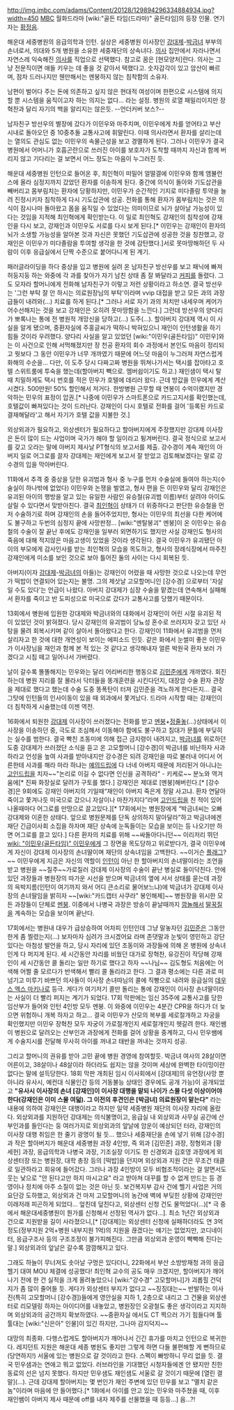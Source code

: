 http://img.imbc.com/adams/Content/20128/129894296334884934.jpg?width=450
[[문화방송|MBC]] 월화드라마 [wiki:"골든 타임(드라마)" 골든타임]의 등장 인물. 연기자는 [[황정음]].

해운대 세중병원의 응급의학과 인턴. 실상은 세중병원 이사장인 [[강대제]]-[[박금녀]] 부부의 손녀로서, 의대와 5개 병원을 소유한 세중재단의 상속녀다. [[의사]] 집안에서 자라나면서 자연스레 익숙해진 [[의사]]를 직업으로 선택했다. 참고로 꿈은 [현모양처]란다. 의사는 그냥 전문직이면 애들 키우는 데 좋을 것 같아서 택했다고. 숫자감각이 있고 암산이 빠르며, 점차 드러나지만 웬만해서는 멘붕하지 않는 침착함의 소유자.

남편이 벌어다 주는 돈에 의존하고 싶지 않은 현대적 여성이며 한편으로 시스템에 의지할 뿐 시스템을 움직이고자 하는 의지는 없다... 라는 설정. 병원의 로열 패밀리이지만 장혁찬과 달리 자기의 백을 알리지는 않은듯. --언더커버 보스?--

남자친구 방선우의 별장에 갔다가 이민우와 마주치며, 이민우에게 차를 얻어타고 부산 시내로 돌아오던 중 10중추돌 교통사고에 휘말린다. 이때 의사라면서 환자를 살리는데는 열의도 관심도 없는 이민우의 속물근성을 보고 경멸하게 된다. 그러나 이민우가 결국 병원에서 어머니가 호흡곤란으로 쓰러진 아이를 보호자가 도착할 때까지 자신과 함께 버리지 않고 기다리는 걸 보면서 어느 정도는 마음이 누그러진 듯. 

해운대 세중병원 인턴으로 들어온 후, 최인혁이 떠밀어 얼떨결에 이민우와 함께 앰뷸런스에 올라 심정지까지 갔었던 환자를 이송하게 된다. 중간에 의식이 돌아와 기도삽관을 빼버리고 몸부림치는 환자에 당황하지만, 이민우가 순간적인 기지로 미다졸람 투약을 늘려 진정시키자 침착하게 다시 기도삽관에 성공. 전화를 통해 환자가 몸부림치는 것은 의식이 잠시나마 돌아왔고 몸을 움직일 수 있었다는 의미이므로 뇌가 살아날 가능성이 있다는 것임을 지적해 최인혁에게 확인받는다. 이 일로 최인혁도 강재인의 침착성에 강재인을 다시 보고, 강재인과 이민우도 서로를 다시 보게 된다.[* 이민우는 강재인이 환자의 뇌가 소생할 가능성을 알아본 것과 자신은 못했던 기도삽관에 성공한 것을 칭찬했고, 강재인은 이민우가 미다졸람을 투여할 생각을 한 것에 감탄했다.]서로 못마땅해하던 두 사람이 이후 응급실에서 단짝 수준으로 붙어다니게 된 계기. 

패러글라이딩을 하다 중상을 입고 병원에 실려 온 남자친구 방선우를 보고 패닉에 빠져 허둥지둥 하는 와중에 각 과를 찾아가 자기 남친 상태 좀 잘 봐달라고 [[커피]]를 돌렸다. 그도 모자라 할머니에게 전화해 남자친구가 이렇고 저런 상황이라고 하소연. 결국 방선우는 '그런 부탁 잘 안 하시는 의료원장님의 부탁'이라며 vvip 대접을 받고 모든 과의 과장급들이 내려와(...) 치료를 하게 된다.[* 그러나 서로 자기 과의 처치만 내세우며 케어가 어수선해지는 것을 보고 강재인은 오히려 못마땅함을 느낀다.] 그런데 방선우의 양다리가 뽀록나는 통에 전 병원적 개망신을 당하고(...) 도주(...). 할아버지 강대제 역시 이 사실을 알게 됐으며, 중환자실에 주홍글씨가 떡하니 박혀있으니 재인이 인턴생활을 하기 힘들 것이라 우려했다. 
양다리 사실을 알고 있었던 [wiki:"이민우(골든타임)" 이민우]와는 이 사건으로 인해 서먹해졌지만 장 천공 환자의 회수 과정에서 본인도 마음이 정리되고 뭣보다 그 동안 이민우가 너무 개까였기 때문에 어느덧 마음이 누그러져 자연스럽게 화해의 수순을...
다만, 이 도주 당시 다짜고짜 병원을 뛰쳐나가서는 택시를 잡아타고 호텔 스위트룸에 투숙을 했는데(할아버지 빽으로. 멤버쉽이기도 하고.) 재인샘이 택시 탈 때 치밀하게도 택시 번호를 적은 민우가 호텔에 데리러 왔다. 근데 방값을 민우에게 계산시켰다. 500만원! 50% 할인해서 저거다. 
한방병원 근무할 때 연봉이 수억이랬지만 경악하는 민우의 표정이 압권.[* 나중에 이민우가 스마트폰으로 카드고지서를 확인했는데, 호텔값이 빠져있다는 것이 드러난다. 강재인이 다시 호텔로 전화를 걸어 '등록된 카드로 결재해달라'고 해서 자기가 호텔 값을 지불한 것.] 

외상외과가 필요하고, 외상센터가 필요하다고 할아버지에게 주장했지만 강대제 이사장은 돈이 많이 드는 사업이며 국가가 해야 할 일이라고 튕겨버린다. 결국 정식으로 보고서를 갖고 오라는 말에 아버지 제사날 PT형식의 보고서를 제출. 강수경이 계속 재인의 아버지 일로 어그로를 끌자 강대제는 재인에게 보고서 잘 받았고 검토해보겠다는 말로 강수경의 입을 막아버린다. 


11화에서 추격 중 중상을 당한 유괴범과 형사 중 누구를 먼저 수술실에 들여야 하는지(수술실이 하나밖에 없었다) 이민우와 논쟁을 벌였고, 형사 편을 든 이민우와 달리 강재인은 유괴된 아이의 행방을 알고 있는 유일한 사람인 유승철(유괴범 이름)부터 살려야 아이도 살릴 수 있다면서 맞받아친다. 결국 [[최인혁]]이 상태가 더 위중하다고 판단한 유승철을 먼저 수술하기로 하며 강재인의 손을 들어주었지만, 형사는 이민우의 최선을 다한 케어에도 불구하고 두번의 심정지 끝에 사망판정... [wiki:"멘탈붕괴" 멘붕]이 온 이민우는 유승철의 수술이 잘 끝난 후에도 강재인을 일부러 외면하기도 했지만 사실 강재인도 형사의 죽음에 대해 적지않은 마음고생이 있었을 것이라 생각된다. 결국 이민우가 유괴됐던 아이의 부모에게 감사인사를 받는 최인혁의 모습을 목도하고, 형사의 장례식장에서 마주친 강재인에게 미소를 보인 것으로 보아 틀어진 둘의 사이는 다시 회복된 듯.

아버지(이자 [[강대제]]-[[박금녀]]의 아들)는 강재인이 어렸을 때 사망한 것으로 나오는데 무언가 떡밥이 연결되어 있는지는 불명. 그의 제삿날 고모할머니인 [강수경] 으로부터 '자살일 수도 있다'는 언급이 나왔다. 아버지 강대제가 심장 수술을 맡겼는데 연속해서 실패해서 환자를 죽이고 반 도피성으로 미국으로 갔다가 교통사고를 당했기 때문이다. 

13회에서 병원에 입원한 강대제와 박금녀와의 대화에서 강재인이 어린 시절 유괴된 적이 있었던 것이 밝혀졌다. 당시 강재인의 유괴범이 당뇨성 혼수로 쓰러지자 갖고 있던 사탕을 물려 회복시키며 같이 살아서 돌아왔다고 한다. 강재인이 11화에서 유괴범을 먼저 살리자고 한 것에 대한 개연성이 보이는 에피소드 인듯. 같은 화에서 눈썰미 좋은 이민우가 이사장님을 재인과 함께 본 적 있는 것 같다고 생각해내자 얼른 박원국 환자 보러 가겠다고 시침 떼고 일어나서 가버렸다. 

날이 갈수록 똘똘해지는 민우와는 달리 어리버리한 행동으로 [[김민준]]에게 개까였다. 회진하는데 병원 지리를 잘 몰라서 닥터들을 똥개훈련을 시킨다던지, 대장암 수술 환자 관장을 제대로 했다고 했는데 수술 도중 똥폭탄이 터져 김민준을 격노하게 한다든지... 결국 그탓에 인턴들의 인사이동이 있을 때 외과에서 쫓겨났다. 드라마 시작할 때는 강재인이 더 침착하게 시술했는데 이젠 역전.

16화에서 퇴원한 [[강대제]] 이사장이 쓰러졌다는 전화를 받고 [[멘붕]]+[[정줄놓]](...)상태에서 이사장을 이송하던 중, 극도로 조심해서 이동해야 함에도 불구하고 침대가 문틀에 부딪히는 실수를 범한다. 결국 빡친 조동미에 의해 접근 금지령이 내려지고, [[박금녀]]를 위로하던 도중 강대제가 쓰러졌단 소식을 듣고 온 고모할머니 [강수경]이 박금녀를 비난하자 사과하라고 언성을 높여 사과를 받아내지만 강수경은 되려 강재인을 따로 불러내 어디서 어른한테 사과를 해라 마라 하냐는 [[예의드립]]에 다 너네 아버지 때문에 저리된거 아니냐는 [[고인드립]]을 치자~~"논리로 이길 수 없다면 인신을 공격하라" - 키케로~~ 분노와 역겨움에[* 진짜 화장실로 달려가 구토를 했다.] 강재인은 제대로 [멘붕]해버린다.[* [강수경]은 9회에도 강재인 아버지의 기일때“재인이 아버지 죽은게 정말 사고냐. 환자 연달아 죽이고 쫓겨나듯 미국으로 갔으니 자살이나 마찬가지다”라며 [[고인드립]]을 친 적이 있어 나올때마다 어그로를 만땅으로 끌고있다.][* 17회에서는 병원장에게 “박금녀씨는 오빠 강대제와 이혼한 상태다. 앞으로 병원문제를 단독 상의하지 말아달라”하고 박금녀에겐 재단 긴급이사회 소집을 하자며 재단 상속에 눈독들이는 모습을 보이는 등 나오기만 하면 어그로를 끌고 있다.]
다른 환자의 치료를 위해 ~~싸돌아다니던~~ 이리저리 뛰던 [[wiki: "이민우(골든타임)" 이민우]]에게 그 장면을 목도당하고 위로받다가, 결국 이민우에게 자신이 강대제 이사장의 손녀딸이며 재단의 상속녀임을 고백한다. ~~이거슨 [[플래그]]?~~ 이민우에게 지금은 자신의 역할이 [[인턴]]이 아닌 한 할아버지의 손녀딸이라는 조언을 받고 병원을 ~~질주~~가로질러 강대제 이사장의 수술이 끝난 병실로 들이닥친다. 안에 있던 과장들과 병원장의 따가운 시선을 받으며 박금녀의 옆에 서서 상태를 묻는데 과장의 윽박지름(인턴이 여기까지 와서 어디 큰소리로 물어보느냐)에 박금녀가 강대제 이사장의 손녀딸임을 밝히자 ~~[wiki:"카드캡터 사쿠라" 봉인해제]~~ 병원장을 위시한 모든 과장들이 단체로 [[멘붕]]. 이중에서 나병국 과장은 방송이 끝날때까지 [[깜놀]]해서 [[딸꾹질]]을 계속하는 모습을 보이며 끝난다.

17회에서는 병원내 대우가 급상승하여 어차피 인턴인데 그냥 말놓자던 [[김민준]]은 그동안 한게 좀 찔렸는지(...) 보자마자 심려가 크시겠어요 라며 존댓말과 눈빛이 영민하고 강단있다는 아첨성 발언을 하고, 당시 자리에 있던 조동미와 과장들에 의해 온 병원에 상속녀인게 다 퍼지게 된다. 세 시간동안 자리를 비웠던 대가로 장혁찬, 유강진이 작당해 강재인이 세 시간동안 콜 돌리는 일만 하기로 했다고 하자 ~~나님~~ 김도형도 처음에는 어색해 어쩔 줄 모르다가 반색해서 빨리 콜 돌리라고 한다. 그 결과 평소에는 다른 과로 떠넘기고 미루기 바쁘던 의사들이 이사장 손녀따님의 콜에 직빵으로 내려와 응급실의 [[데우스 엑스 마키나]]로 등극. 게다가 여기저기 콜만 돌리는 통에 강재인이 이사장 손녀딸이라는 사실이 더 빨리 퍼지는 계기가 되었다.
17회 막판에는 임신 35주에 교통사고를 당한 임산부가 들어와 인턴 4인방 모두 멘붕. 이 와중에 이민우는 4분간 CPR을 하다가 더 늦으면 위험하니 개복 하자고 하고... 결국 이민우가 산모의 복부를 세로절개하고 자궁을 확인했지만 이민우 장혁찬 모두 자궁이 가로절개인지 세로절개인지 헷갈려 한다. 재인쌤이 병원으로 달려오는 산부인과 과장에게 전화를 걸어 상황을 중계하고, 다시 민우쌤에게 수술지시를 전달해 무사히 아이를 꺼내고 태반을 꺼내는 것까지 성공.

그리고 할머니의 권유를 받아 고민 끝에 병원 경영에 참여할듯. 박금녀 여사의 28살이면 어른이고, 38살이나 48살이라 하더라도 쉽지는 않을 것이며 세상에 완벽한 타이밍이란 없다는 말에 설득당한다. 18회 막판 개최된 임시 이사회에서 [강대제]의 유언장(사망 뿐 아니라 유사시, 예컨대 식물인간 등의 거동불능 상태인 경우에도 공개 가능)이 공개되었고 '''"유사시 이사장의 손녀 [강재인]이 이사장 대행을 맡되 나이가 스물 다섯 이상이어야 한다(강재인은 이미 스물 여덟). 그 이전의 후견인은 [박금녀] 의료원장이 맡는다"''' 라는 내용에 의하여 강재인은 대행이라고 하지만 일약 세중병원 재단의 이사장 자리에 올랐다. 외상외과를 지원하던 강대제는 의식불명이고, 응급실 내 외상외과 사무실 공간에 산부인과를 들인다는 둥 여러가지로 외상외과의 앞날에 암운이 예상되던 터라, 강재인의 이사장 대행 취임은 한 줄기 광명이 될 듯... 했으나 세중재단을 손에 넣기 위해 [강수경]과 작은 할아버지가 해운대 세중병원 과장 4인방, 즉 외과 [김민준] 과장, 정형외과 [황세헌] 과장, 응급의학과 나병국 과장, 기조실장 이기도 한 신경외과 김호영 과장에게 외상센터장 또는 병원장, 대학 총장 등의 [떡밥]을 던지며 외상외과 지원 건은 무조건 태클로 일관하라고 회유에 들어갔다. 그러나 과장 4인방이 모두 비협조적이라는 걸 알면서도 웃는 낯으로 "안 된다고만 하지 마시고요" 라고 받아쳐 대꾸를 할 수 없게 만드는 등 경영이나 정치에 아주 소질이 없는 것은 아닌 듯. 
보건복지부 감사 건에 헬기 사업은 거의 요단강 도하했고, 외상외과 건 마저 고모할머니의 농간에 벽에 부딪힌 상황에 강재인만 이래저래 피곤하게 되었다... 엎친데 덮친다고, 외상센터 신청 건도 물먹었다(...)[* 극 중에서 해운대세중병원이 뭔가를 신청해서 선정된 역사가 없다...]. 최소 1년간 외상외과 건으로 지원받을 길이 사라졌으니,[* [강대제]는 외상센터 신청에 실패하더라도 연 3억 정도(정부지원 2억+병원 내부지원 1억)의 지원을 끊겠다는 얘기는 없었지만, 코디네이터, 응급구조사 등의 구조조정이 불가피해진다. 그만큼 외상외과 운영이 빡빡해 진다는 말.] 외상외과의 앞날은 갈수록 깜깜해지고 있다.

그래도 하늘이 무너져도 솟아날 구멍은 있다더니, 22화에서 부산 소방방재청 과의 응급헬기 대여 MOU 체결에 성공했다! 최인혁 교수의 공도 매우 크겠지만, 할아버지가 깨어나기 전에 한 건 실적을 크게 올려놓았으니 [wiki:"강수경" 고모할머니]가 괴롭힐 건덕지가 좀 많이 줄어들 듯. 게다가 외상센터 부지가 없다고 ~~징징대는~~ 반발하는 이사진(특히 고모할머니 [강수경])들에게 영안실을 지하 1, 2층으로 내리고 그 건물을 외상센터로 리모델링 하자는 아이디어를 내놓았고, 병원장인 오광철도 좋은 생각이라고 지지하며 외상외과의 공간까지 확보하였다. ~~중환자실 에서도 CT 찍으러 가기 힘들다며 툴툴대는 [wiki:"신은아" 인물]이 있긴 하지만, 그나마 감지덕지~~

대망의 최종화. 다행스럽게도 할아버지가 깨어나서 긴긴 휴가를 마치고 인턴으로 복귀한다. 레지던트 지원은 해운대 세종 병원도 좋지만 그렇게 하면 다들 불편해할 게 뻔하므로(당연하지!) 서울에 있는 병원으로 갈 것이라고 한다. 스펙이 빠방하니 무리 없을 듯.
결국 민우샘과는 연애고 뭐고 없었다. 러브라인을 기대했던 시청자들에겐 안 됐지만 친한 동료의 선은 넘지 못했다. 하지만 민우샘도 재인샘도 서울로 갈 것이기 때문에 [열린 결말](...).
근데 강대제 할아버지는 몇 번인가 재인 주변에 있던 민우를 보고 "멸치 같은 놈"이라며 마음에 안 들어했다.[* 1화에서 아이를 안고 있는 민우와 마주쳤을 때, 이후 재인쌤이 아버지 제사 때문에 off를 내자 제주를 선물했을 때 등등...] 음...?! 
